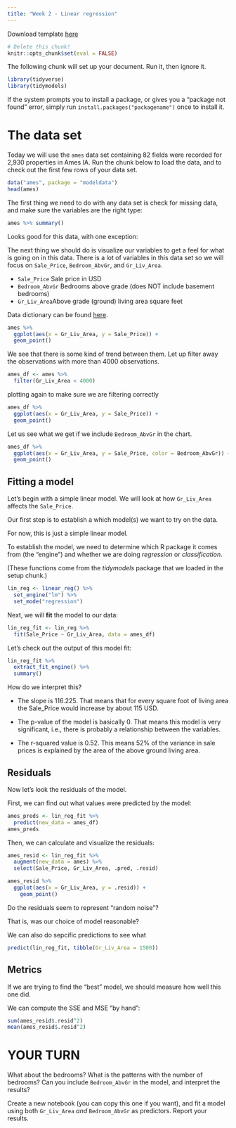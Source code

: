 ```yaml
---
title: "Week 2 - Linear regression"
---
```


Download template [here](templates/labs-02.Rmd)

```r
# Delete this chunk!
knitr::opts_chunk$set(eval = FALSE)
```

The following chunk will set up your document. Run it, then ignore it.

```r
library(tidyverse)
library(tidymodels)
```

If the system prompts you to install a package, or gives you a "package not found" error,
simply run `install.packages("packagename")` once to install it.

# The data set

Today we will use the `ames` data set containing 82 fields were recorded for 2,930 properties in Ames IA. Run the chunk below to load the data, and to check out the first few rows of your data set.

```r
data("ames", package = "modeldata")
head(ames)
```

The first thing we need to do with any data set is check for missing data, and make sure the variables are the right type:

```r
ames %>% summary()
```

Looks good for this data, with one exception:  

The next thing we should do is visualize our variables to get a feel for what is going on in this data. There is a lot of variables in this data set so we will focus on `Sale_Price`, `Bedroom_AbvGr`, and `Gr_Liv_Area`.

- `Sale_Price` Sale price in USD
- `Bedroom_AbvGr` Bedrooms above grade (does NOT include basement bedrooms)
- `Gr_Liv_Area`Above grade (ground) living area square feet

Data dictionary can be found [here](http://jse.amstat.org/v19n3/decock/DataDocumentation.txt).

```r
ames %>%
  ggplot(aes(x = Gr_Liv_Area, y = Sale_Price)) +
  geom_point()
```

We see that there is some kind of trend between them. Let up filter away the observations with more than 4000 observations.

```r
ames_df <- ames %>%
  filter(Gr_Liv_Area < 4000)
```

plotting again to make sure we are filtering correctly

```r
ames_df %>%
  ggplot(aes(x = Gr_Liv_Area, y = Sale_Price)) +
  geom_point()
```

Let us see what we get if we include `Bedroom_AbvGr` in the chart.

```r
ames_df %>%
  ggplot(aes(x = Gr_Liv_Area, y = Sale_Price, color = Bedroom_AbvGr)) +
  geom_point()
```

## Fitting a model

Let's begin with a simple linear model. We will look at how `Gr_Liv_Area` affects the `Sale_Price`.

Our first step is to establish a which model(s) we want to try on the data. 

For now, this is just a simple linear model.

To establish the model, we need to determine which R package it comes from (the "engine") and whether we are doing *regression* or *classification*.

(These functions come from the *tidymodels* package that we loaded in the setup chunk.)

```r
lin_reg <- linear_reg() %>%
  set_engine("lm") %>%
  set_mode("regression")
```

Next, we will **fit** the model to our data:

```r
lin_reg_fit <- lin_reg %>%
  fit(Sale_Price ~ Gr_Liv_Area, data = ames_df)
```

Let's check out the output of this model fit:

```r
lin_reg_fit %>% 
  extract_fit_engine() %>%
  summary()
```

How do we interpret this?

* The slope is 116.225. That means that for every square foot of living area the Sale_Price would increase by about 115 USD.

* The p-value of the model is basically 0. That means this model is very significant, i.e., there is probably a relationship between the variables.

* The r-squared value is 0.52. This means 52% of the variance in sale prices is explained by the area of the above ground living area.

## Residuals

Now let's look the residuals of the model.

First, we can find out what values were predicted by the model:

```r
ames_preds <- lin_reg_fit %>% 
  predict(new_data = ames_df)
ames_preds
```

Then, we can calculate and visualize the residuals:

```r
ames_resid <- lin_reg_fit %>%
  augment(new_data = ames) %>%
  select(Sale_Price, Gr_Liv_Area, .pred, .resid)

ames_resid %>%
  ggplot(aes(x = Gr_Liv_Area, y = .resid)) +
    geom_point()
```

Do the residuals seem to represent "random noise"?

That is, was our choice of model reasonable?

We can also do sepcific predictions to see what

```r
predict(lin_reg_fit, tibble(Gr_Liv_Area = 1500))
```

## Metrics

If we are trying to find the "best" model, we should measure how well this one did.

We can compute the SSE and MSE "by hand":

```r
sum(ames_resid$.resid^2)
mean(ames_resid$.resid^2)
```

# YOUR TURN

What about the bedrooms? What is the patterns with the number of bedrooms?
Can you include `Bedroom_AbvGr` in the model, and interpret the results?

Create a new notebook (you can copy this one if you want), and fit a model using both `Gr_Liv_Area` *and* `Bedroom_AbvGr` as predictors. Report your results.

